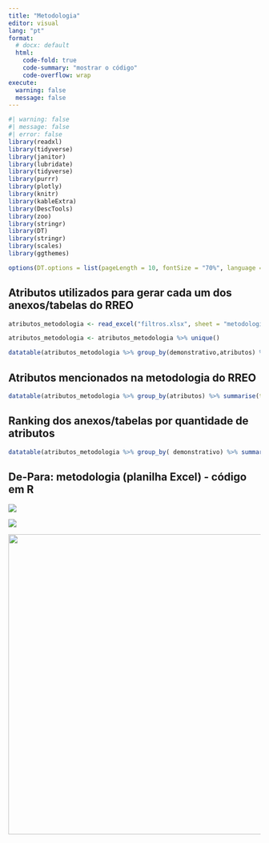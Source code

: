 ```yaml
---
title: "Metodologia"
editor: visual
lang: "pt"
format:
  # docx: default
  html:
    code-fold: true
    code-summary: "mostrar o código"
    code-overflow: wrap
execute:
  warning: false
  message: false
---
```


```r
#| warning: false
#| message: false
#| error: false
library(readxl)
library(tidyverse)
library(janitor)
library(lubridate)
library(tidyverse)
library(purrr)
library(plotly)
library(knitr)
library(kableExtra)
library(DescTools)
library(zoo)
library(stringr)
library(DT)
library(stringr)
library(scales)
library(ggthemes)

options(DT.options = list(pageLength = 10, fontSize = "70%", language = list(url = '//cdn.datatables.net/plug-ins/1.10.11/i18n/Portuguese.json')))
```

## Atributos utilizados para gerar cada um dos anexos/tabelas do RREO

```r
atributos_metodologia <- read_excel("filtros.xlsx", sheet = "metodologia")

atributos_metodologia <- atributos_metodologia %>% unique()

datatable(atributos_metodologia %>% group_by(demonstrativo,atributos) %>%  summarise())


```

## Atributos mencionados na metodologia do RREO

```r
datatable(atributos_metodologia %>% group_by(atributos) %>% summarise(tabelas_associadas = n()) %>% arrange(desc(tabelas_associadas)))
```

## Ranking dos anexos/tabelas por quantidade de atributos

```r
datatable(atributos_metodologia %>% group_by( demonstrativo) %>% summarise(quantidade_atributos = n())%>% arrange(desc(quantidade_atributos))  )
```

## De-Para: metodologia (planilha Excel) - código em R

![](filtro_metodologia_geral.png)

![](filtro_metodologia.png)

![](filtros_r.png){width="600"}
